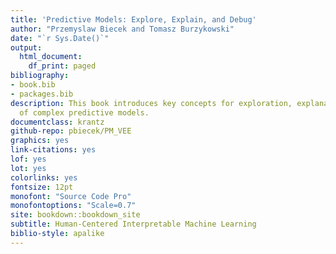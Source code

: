 ```yaml
--- 
title: 'Predictive Models: Explore, Explain, and Debug'
author: "Przemyslaw Biecek and Tomasz Burzykowski"
date: "`r Sys.Date()`"
output:
  html_document:
    df_print: paged
bibliography:
- book.bib
- packages.bib
description: This book introduces key concepts for exploration, explanation and visualization
  of complex predictive models.
documentclass: krantz
github-repo: pbiecek/PM_VEE
graphics: yes
link-citations: yes
lof: yes
lot: yes
colorlinks: yes
fontsize: 12pt
monofont: "Source Code Pro"
monofontoptions: "Scale=0.7"
site: bookdown::bookdown_site
subtitle: Human-Centered Interpretable Machine Learning
biblio-style: apalike
---
```

